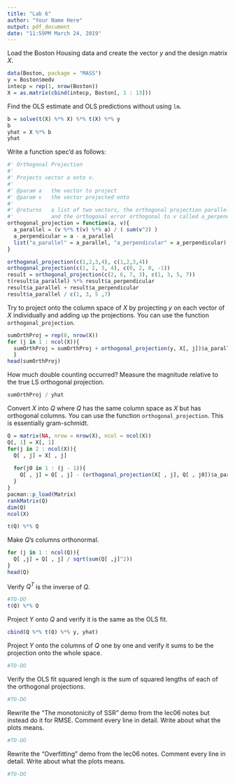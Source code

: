 ```yaml
---
title: "Lab 6"
author: "Your Name Here"
output: pdf_document
date: "11:59PM March 24, 2019"
---
```


Load the Boston Housing data and create the vector $y$ and the design matrix $X$.

```r
data(Boston, package = "MASS")
y = Boston$medv
intecp = rep(1, nrow(Boston))
X = as.matrix(cbind(intecp, Boston[, 1 : 13]))
```

Find the OLS estimate and OLS predictions without using `lm`.

```r
b = solve(t(X) %*% X) %*% t(X) %*% y
b
yhat = X %*% b
yhat

```

Write a function spec'd as follows:

```r
#' Orthogonal Projection
#'
#' Projects vector a onto v.
#'
#' @param a   the vector to project
#' @param v   the vector projected onto
#'
#' @returns   a list of two vectors, the orthogonal projection parallel to v named a_parallel, 
#'            and the orthogonal error orthogonal to v called a_perpendicular
orthogonal_projection = function(a, v){
  a_parallel = (v %*% t(v) %*% a) / ( sum(v^2) )
  a_perpendicular = a - a_parallel
  list("a_parallel" = a_parallel, "a_perpendicular" = a_perpendicular)
}

orthogonal_projection(c(1,2,3,4), c(1,2,3,4))
orthogonal_projection(c(1, 2, 3, 4), c(0, 2, 0, -1))
result = orthogonal_projection(c(2, 6, 7, 3), c(1, 3, 5, 7))
t(result$a_parallel) %*% result$a_perpendicular
result$a_parallel + result$a_perpendicular
result$a_parallel / c(1, 3, 5 ,7)
```


Try to project onto the column space of $X$ by projecting $y$ on each vector of $X$ individually and adding up the projections. You can use the function `orthogonal_projection`.

```r
sumOrthProj = rep(0, nrow(X))
for (j in 1 : ncol(X)){
  sumOrthProj = sumOrthProj + orthogonal_projection(y, X[, j])$a_parallel
  }
head(sumOrthProj)
```

How much double counting occurred? Measure the magnitude relative to the true LS orthogonal projection.

```r
sumOrthProj / yhat
```

Convert $X$ into $Q$ where $Q$ has the same column space as $X$ but has orthogonal columns. You can use the function `orthogonal_projection`. This is essentially gram-schmidt.

```r
Q = matrix(NA, nrow = nrow(X), ncol = ncol(X))
Q[, 1] = X[, 1]
for(j in 2 : ncol(X)){
  Q[ , j] = X[ , j]
  
  for(j0 in 1 : (j - 1)){
    Q[ , j] = Q[ , j] - (orthogonal_projection(X[ , j], Q[ , j0])$a_parallel)
  }
}
pacman::p_load(Matrix)
rankMatrix(Q)
dim(Q)
ncol(X)

t(Q) %*% Q
```

Make $Q$'s columns orthonormal.

```r
for (j in 1 : ncol(Q)){
  Q[ ,j] = Q[ , j] / sqrt(sum(Q[ ,j]^2)) 
}
head(Q)
```

Verify $Q^T$ is the inverse of $Q$.

```r
#TO-DO
t(Q) %*% Q
```


Project $Y$ onto $Q$ and verify it is the same as the OLS fit.

```r
cbind(Q %*% t(Q) %*% y, yhat)
```


Project $Y$ onto the columns of $Q$ one by one and verify it sums to be the projection onto the whole space.

```r
#TO-DO
```

Verify the OLS fit squared lengh is the sum of squared lengths of each of the orthogonal projections.

```r
#TO-DO
```

Rewrite the "The monotonicity of SSR" demo from the lec06 notes but instead do it for RMSE. Comment every line in detail. Write about what the plots means.

```r
#TO-DO
```

Rewrite the "Overfitting" demo from the lec06 notes. Comment every line in detail. Write about what the plots means.

```r
#TO-DO
```
